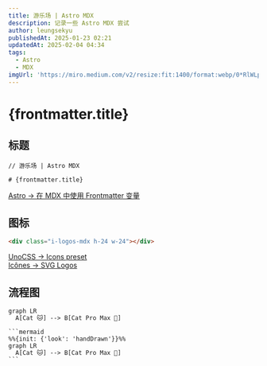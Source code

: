```yaml
---
title: 游乐场 | Astro MDX
description: 记录一些 Astro MDX 尝试
author: leungsekyu
publishedAt: 2025-01-23 02:21
updatedAt: 2025-02-04 04:34
tags:
  - Astro
  - MDX
imgUrl: 'https://miro.medium.com/v2/resize:fit:1400/format:webp/0*RlWLpB_2pBQ4F3gu'
---
```


# {frontmatter.title}

## 标题

```mdx
// 游乐场 | Astro MDX

# {frontmatter.title}
```

[Astro → 在 MDX 中使用 Frontmatter 变量](https://docs.astro.build/zh-cn/guides/integrations-guide/mdx/#%E5%9C%A8-mdx-%E4%B8%AD%E4%BD%BF%E7%94%A8-frontmatter-%E5%8F%98%E9%87%8F)

## 图标

<div class="i-logos-mdx h-24 w-24"></div>

```html
<div class="i-logos-mdx h-24 w-24"></div>
```

[UnoCSS → Icons preset](https://unocss.dev/presets/icons#icons-preset)  
[Icônes → SVG Logos](https://icones.js.org/collection/logos)

## 流程图

```mermaid
graph LR
  A[Cat 🐱] --> B[Cat Pro Max 🐯]
```

````mdx
```mermaid
%%{init: {'look': 'handDrawn'}}%%
graph LR
  A[Cat 🐱] --> B[Cat Pro Max 🐯]
```
````
